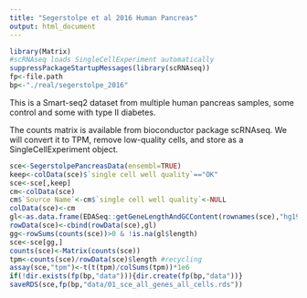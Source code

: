 ```yaml
---
title: "Segerstolpe et al 2016 Human Pancreas"
output: html_document
---
```


```r
library(Matrix)
#scRNAseq loads SingleCellExperiment automatically
suppressPackageStartupMessages(library(scRNAseq))
fp<-file.path
bp<-"./real/segerstolpe_2016"
```

This is a Smart-seq2 dataset from multiple human pancreas samples, some control and some with type II diabetes.

The counts matrix is available from bioconductor package scRNAseq. We will convert it to TPM, remove low-quality cells, and store as a SingleCellExperiment object.

```r
sce<-SegerstolpePancreasData(ensembl=TRUE)
keep<-colData(sce)$`single cell well quality`=="OK"
sce<-sce[,keep]
cm<-colData(sce)
cm$`Source Name`<-cm$`single cell well quality`<-NULL
colData(sce)<-cm
gl<-as.data.frame(EDASeq::getGeneLengthAndGCContent(rownames(sce),"hg19","org.db"))
rowData(sce)<-cbind(rowData(sce),gl)
gg<-rowSums(counts(sce))>0 & !is.na(gl$length)
sce<-sce[gg,]
counts(sce)<-Matrix(counts(sce))
tpm<-counts(sce)/rowData(sce)$length #recycling
assay(sce,"tpm")<-t(t(tpm)/colSums(tpm))*1e6
if(!dir.exists(fp(bp,"data"))){dir.create(fp(bp,"data"))}
saveRDS(sce,fp(bp,"data/01_sce_all_genes_all_cells.rds"))
```
